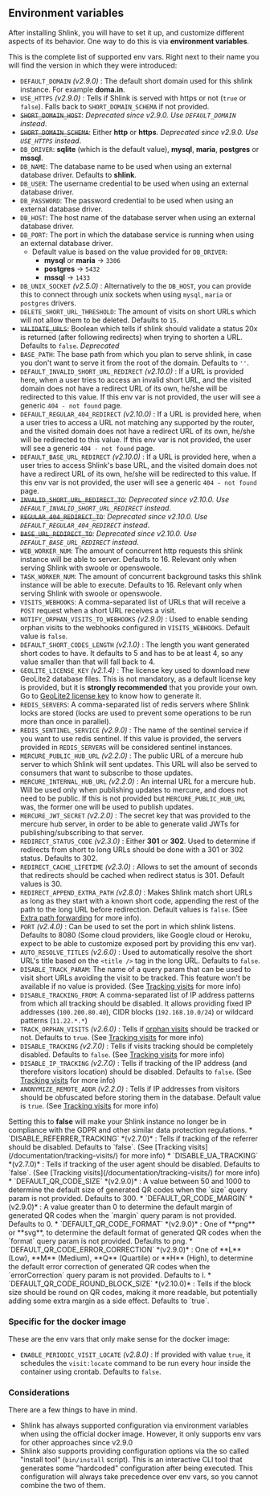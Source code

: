 
## Environment variables

After installing Shlink, you will have to set it up, and customize different aspects of its behavior. One way to do this is via **environment variables**.

This is the complete list of supported env vars. Right next to their name you will find the version in which they were introduced:

* `DEFAULT_DOMAIN` *(v2.9.0)* : The default short domain used for this shlink instance. For example **doma.in**.
* `USE_HTTPS` *(v2.9.0)* : Tells if Shlink is served with https or not (`true` or `false`). Falls back to `SHORT_DOMAIN_SCHEMA` if not provided.
* ~~`SHORT_DOMAIN_HOST`~~: *Deprecated since v2.9.0. Use `DEFAULT_DOMAIN` instead*.
* ~~`SHORT_DOMAIN_SCHEMA`~~: Either **http** or **https**. *Deprecated since v2.9.0. Use `USE_HTTPS` instead*.
* `DB_DRIVER`: **sqlite** (which is the default value), **mysql**, **maria**, **postgres** or **mssql**.
* `DB_NAME`: The database name to be used when using an external database driver. Defaults to **shlink**.
* `DB_USER`: The username credential to be used when using an external database driver.
* `DB_PASSWORD`: The password credential to be used when using an external database driver.
* `DB_HOST`: The host name of the database server when using an external database driver.
* `DB_PORT`: The port in which the database service is running when using an external database driver.
  * Default value is based on the value provided for `DB_DRIVER`:
    * **mysql** or **maria** -> `3306`
    * **postgres** -> `5432`
    * **mssql** -> `1433`
* `DB_UNIX_SOCKET` *(v2.5.0)* : Alternatively to the `DB_HOST`, you can provide this to connect through unix sockets when using `mysql`, `maria` or `postgres` drivers.
* `DELETE_SHORT_URL_THRESHOLD`: The amount of visits on short URLs which will not allow them to be deleted. Defaults to `15`.
* ~~`VALIDATE_URLS`~~: Boolean which tells if shlink should validate a status 20x is returned (after following redirects) when trying to shorten a URL. Defaults to `false`. *Deprecated*
* `BASE_PATH`: The base path from which you plan to serve shlink, in case you don't want to serve it from the root of the domain. Defaults to `''`.
* `DEFAULT_INVALID_SHORT_URL_REDIRECT` *(v2.10.0)* : If a URL is provided here, when a user tries to access an invalid short URL, and the visited domain does not have a redirect URL of its own, he/she will be redirected to this value. If this env var is not provided, the user will see a generic `404 - not found` page.
* `DEFAULT_REGULAR_404_REDIRECT` *(v2.10.0)* : If a URL is provided here, when a user tries to access a URL not matching any supported by the router, and the visited domain does not have a redirect URL of its own, he/she will be redirected to this value. If this env var is not provided, the user will see a generic `404 - not found` page.
* `DEFAULT_BASE_URL_REDIRECT` *(v2.10.0)* : If a URL is provided here, when a user tries to access Shlink's base URL, and the visited domain does not have a redirect URL of its own, he/she will be redirected to this value. If this env var is not provided, the user will see a generic `404 - not found` page.
* ~~`INVALID_SHORT_URL_REDIRECT_TO`~~: *Deprecated since v2.10.0. Use `DEFAULT_INVALID_SHORT_URL_REDIRECT` instead*.
* ~~`REGULAR_404_REDIRECT_TO`~~: *Deprecated since v2.10.0. Use `DEFAULT_REGULAR_404_REDIRECT` instead*.
* ~~`BASE_URL_REDIRECT_TO`~~: *Deprecated since v2.10.0. Use `DEFAULT_BASE_URL_REDIRECT` instead*.
* `WEB_WORKER_NUM`: The amount of concurrent http requests this shlink instance will be able to server. Defaults to 16. Relevant only when serving Shlink with swoole or openswoole.
* `TASK_WORKER_NUM`: The amount of concurrent background tasks this shlink instance will be able to execute. Defaults to 16. Relevant only when serving Shlink with swoole or openswoole.
* `VISITS_WEBHOOKS`: A comma-separated list of URLs that will receive a `POST` request when a short URL receives a visit.
* `NOTIFY_ORPHAN_VISITS_TO_WEBHOOKS` *(v2.9.0)* : Used to enable sending orphan visits to the webhooks configured in `VISITS_WEBHOOKS`. Default value is `false`.
* `DEFAULT_SHORT_CODES_LENGTH` *(v2.1.0)* : The length you want generated short codes to have. It defaults to 5 and has to be at least 4, so any value smaller than that will fall back to 4.
* `GEOLITE_LICENSE_KEY` *(v2.1.4)* : The license key used to download new GeoLite2 database files. This is not mandatory, as a default license key is provided, but it is **strongly recommended** that you provide your own. Go to [GeoLite2 license key](/documentation/geolite-license-key) to know how to generate it.
* `REDIS_SERVERS`: A comma-separated list of redis servers where Shlink locks are stored (locks are used to prevent some operations to be run more than once in parallel).
* `REDIS_SENTINEL_SERVICE` *(v2.9.0)* : The name of the sentinel service if you want to use redis sentinel. If this value is provided, the servers provided in `REDIS_SERVERS` will be considered sentinel instances.
* `MERCURE_PUBLIC_HUB_URL` *(v2.2.0)* : The public URL of a mercure hub server to which Shlink will sent updates. This URL will also be served to consumers that want to subscribe to those updates.
* `MERCURE_INTERNAL_HUB_URL` *(v2.2.0)* : An internal URL for a mercure hub. Will be used only when publishing updates to mercure, and does not need to be public. If this is not provided but `MERCURE_PUBLIC_HUB_URL` was, the former one will be used to publish updates.
* `MERCURE_JWT_SECRET` *(v2.2.0)* : The secret key that was provided to the mercure hub server, in order to be able to generate valid JWTs for publishing/subscribing to that server.
* `REDIRECT_STATUS_CODE` *(v2.3.0)* : Either **301** or **302**. Used to determine if redirects from short to long URLs should be done with a 301 or 302 status. Defaults to 302.
* `REDIRECT_CACHE_LIFETIME` *(v2.3.0)* : Allows to set the amount of seconds that redirects should be cached when redirect status is 301. Default values is 30.
* `REDIRECT_APPEND_EXTRA_PATH` *(v2.8.0)* : Makes Shlink match short URLs as long as they start with a known short code, appending the rest of the path to the long URL before redirection. Default values is `false`. (See [Extra path forwarding](/documentation/some-features/#extra-path-forwarding) for more info).
* `PORT` *(v2.4.0)* : Can be used to set the port in which shlink listens. Defaults to 8080 (Some cloud providers, like Google cloud or Heroku, expect to be able to customize exposed port by providing this env var).
* `AUTO_RESOLVE_TITLES` *(v2.6.0)* : Used to automatically resolve the short URL's title based on the `<title />` tag in the long URL. Defaults to `false`.
* `DISABLE_TRACK_PARAM`: The name of a query param that can be used to visit short URLs avoiding the visit to be tracked. This feature won't be available if no value is provided. (See [Tracking visits](/documentation/tracking-visits/) for more info)
* `DISABLE_TRACKING_FROM`: A comma-separated list of IP address patterns from which all tracking should be disabled. It allows providing fixed IP addresses (`100.200.80.40`), CIDR blocks (`192.168.10.0/24`) or wildcard patterns (`11.22.*.*`)
* `TRACK_ORPHAN_VISITS` *(v2.6.0)* : Tells if [orphan visits](/documentation/tracking-visits/#orphan-visits) should be tracked or not. Defaults to `true`. (See [Tracking visits](/documentation/tracking-visits/) for more info)
* `DISABLE_TRACKING` *(v2.7.0)* : Tells if visits tracking should be completely disabled. Defaults to `false`. (See [Tracking visits](/documentation/tracking-visits/) for more info)
* `DISABLE_IP_TRACKING` *(v2.7.0)* : Tells if tracking of the IP address (and therefore visitors location) should be disabled. Defaults to `false`. (See [Tracking visits](/documentation/tracking-visits/) for more info)
* `ANONYMIZE_REMOTE_ADDR` *(v2.2.0)* : Tells if IP addresses from visitors should be obfuscated before storing them in the database. Default value is `true`. (See [Tracking visits](/documentation/tracking-visits/) for more info)
<Callout type="warning">
  Setting this to <b>false</b> will make your Shlink instance no longer be in compliance with the GDPR and other similar data protection regulations.
</Callout>
* `DISABLE_REFERRER_TRACKING` *(v2.7.0)* : Tells if tracking of the referrer should be disabled. Defaults to `false`. (See [Tracking visits](/documentation/tracking-visits/) for more info)
* `DISABLE_UA_TRACKING` *(v2.7.0)* : Tells if tracking of the user agent should be disabled. Defaults to `false`. (See [Tracking visits](/documentation/tracking-visits/) for more info)
* `DEFAULT_QR_CODE_SIZE` *(v2.9.0)* : A value between 50 and 1000 to determine the default size of generated QR codes when the `size` query param is not provided. Defaults to 300.
* `DEFAULT_QR_CODE_MARGIN` *(v2.9.0)* : A value greater than 0 to determine the default margin of generated QR codes when the `margin` query param is not provided. Defaults to 0.
* `DEFAULT_QR_CODE_FORMAT` *(v2.9.0)* : One of **png** or **svg**, to determine the default format of generated QR codes when the `format` query param is not provided. Defaults to png.
* `DEFAULT_QR_CODE_ERROR_CORRECTION` *(v2.9.0)* : One of **L** (Low), **M** (Medium), **Q** (Quartile) or **H** (High), to determine the default error correction of generated QR codes when the `errorCorrection` query param is not provided. Defaults to l.
* `DEFAULT_QR_CODE_ROUND_BLOCK_SIZE` *(v2.10.0)* : Tells if the block size should be round on QR codes, making it more readable, but potentially adding some extra margin as a side effect. Defaults to `true`.

### Specific for the docker image

These are the env vars that only make sense for the docker image:

* `ENABLE_PERIODIC_VISIT_LOCATE` *(v2.8.0)* : If provided with value `true`, it schedules the `visit:locate` command to be run every hour inside the container using crontab. Defaults to `false`.

### Considerations

There are a few things to have in mind.

* Shlink has always supported configuration via environment variables when using the official docker image. However, it only supports env vars for other approaches since v2.9.0
* Shlink also supports providing configuration options via the so called "install tool" (`bin/install` script). This is an interactive CLI tool that generates some "hardcoded" configuration after being executed.
  This configuration will always take precedence over env vars, so you cannot combine the two of them.
